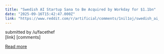 ```yaml
---
title: "Swedish AI Startup Sana to Be Acquired by Workday for $1.1bn"
date: "2025-09-16T15:42:47.000Z"
link: "https://www.reddit.com/r/artificial/comments/1nil1oj/swedish_ai_startup_sana_to_be_acquired_by_workday/"
---
```


submitted by    /u/facethef  
 [link]   [comments]

[Read more](https://www.reddit.com/r/artificial/comments/1nil1oj/swedish_ai_startup_sana_to_be_acquired_by_workday/)
